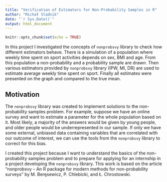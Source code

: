 ```yaml
---
title: "Verification of Estimators for Non-Probability Samples in R"
author: "Michał Stadnik"
date: "`r Sys.Date()`"
output: html_document
---
```


```r
knitr::opts_chunk$set(echo = TRUE)
```

In this project I investigated the concepts of `nonprobsvy` library to check how different estimators behave. There is a simulation of a population where weekly time spent on sport activities depends on sex, BMI and age. From this population a non-probability and a probability sample are drawn. Then various estimators provided by `nonprobsvy` library (IPW, MI, DR) are used to estimate average weekly time spent on sport. Finally all estimates were presented on the graph and compared to the true mean.

## Motivation

The `nonprobsvy` library was created to implement solutions to the non-probability samples problem. For example, suppose we have an online survey and want to estimate a parameter for the whole population based on it. Most likely, a majority of the answers would be given by young people, and older people would be underrepresented in our sample. If only we have some external, unbiased data containing variables that are correlated with our outcome of interest, we can use the tools from the `nonprobsvy` library to correct for this bias.

I created this project because I want to understand the basics of the non-probability samples problem and to prepare for applying for an internship in a project developing the `nonprobsvy` library. This work is based on the article "nonprobsvy – An R package for modern methods for non-probability surveys" by M. Beręsewicz, P. Chlebicki, and Ł. Chrostowski.

